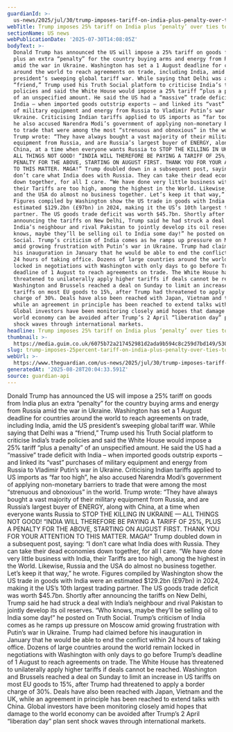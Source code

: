 ```yaml
---
guardianId: >-
  us-news/2025/jul/30/trump-imposes-tariff-on-india-plus-penalty-over-ties-to-russia
webTitle: Trump imposes 25% tariff on India plus ‘penalty’ over ties to Russia
sectionName: US news
webPublicationDate: '2025-07-30T14:08:05Z'
bodyText: >-
  Donald Trump has announced the US will impose a 25% tariff on goods from India
  plus an extra “penalty” for the country buying arms and energy from Russia
  amid the war in Ukraine. Washington has set a 1 August deadline for countries
  around the world to reach agreements on trade, including India, amid the US
  president’s sweeping global tariff war. While saying that Delhi was a
  “friend,” Trump used his Truth Social platform to criticise India’s trade
  policies and said the White House would impose a 25% tariff “plus a penalty”
  of an unspecified amount. He said the US had a “massive” trade deficit with
  India – when imported goods outstrip exports – and linked its “vast” purchases
  of military equipment and energy from Russia to Vladimir Putin’s war in
  Ukraine. Criticising Indian tariffs applied to US imports as “far too high”,
  he also accused Narendra Modi’s government of applying non-monetary barriers
  to trade that were among the most “strenuous and obnoxious” in the world.
  Trump wrote: “They have always bought a vast majority of their military
  equipment from Russia, and are Russia’s largest buyer of ENERGY, along with
  China, at a time when everyone wants Russia to STOP THE KILLING IN UKRAINE —
  ALL THINGS NOT GOOD! “INDIA WILL THEREFORE BE PAYING A TARIFF OF 25%, PLUS A
  PENALTY FOR THE ABOVE, STARTING ON AUGUST FIRST. THANK YOU FOR YOUR ATTENTION
  TO THIS MATTER. MAGA!” Trump doubled down in a subsequent post, saying: “I
  don’t care what India does with Russia. They can take their dead economies
  down together, for all I care. “We have done very little business with India,
  their Tariffs are too high, among the highest in the World. Likewise, Russia
  and the USA do almost no business together. Let’s keep it that way,” he wrote.
  Figures compiled by Washington show the US trade in goods with India were an
  estimated $129.2bn (£97bn) in 2024, making it the US’s 10th largest trading
  partner. The US goods trade deficit was worth $45.7bn. Shortly after
  announcing the tariffs on New Delhi, Trump said he had struck a deal with
  India’s neighbour and rival Pakistan to jointly develop its oil reserves. “Who
  knows, maybe they’ll be selling oil to India some day!” he posted on Truth
  Social. Trump’s criticism of India comes as he ramps up pressure on Moscow
  amid growing frustration with Putin’s war in Ukraine. Trump had claimed before
  his inauguration in January that he would be able to end the conflict within
  24 hours of taking office. Dozens of large countries around the world remain
  locked in negotiations with Washington with only days to go before Trump’s
  deadline of 1 August to reach agreements on trade. The White House has
  threatened to unilaterally apply higher tariffs if deals cannot be reached.
  Washington and Brussels reached a deal on Sunday to limit an increase in US
  tariffs on most EU goods to 15%, after Trump had threatened to apply a border
  charge of 30%. Deals have also been reached with Japan, Vietnam and the UK,
  while an agreement in principle has been reached to extend talks with China.
  Global investors have been monitoring closely amid hopes that damage to the
  world economy can be avoided after Trump’s 2 April “liberation day” plan sent
  shock waves through international markets.
headline: Trump imposes 25% tariff on India plus ‘penalty’ over ties to Russia
thumbnail: >-
  https://media.guim.co.uk/6075b72a217452981d2ada9b594c8c259d7bd149/530_0_5281_4228/500.jpg
slug: trump-imposes-25percent-tariff-on-india-plus-penalty-over-ties-to-russia
webUrl: >-
  https://www.theguardian.com/us-news/2025/jul/30/trump-imposes-tariff-on-india-plus-penalty-over-ties-to-russia
generatedAt: '2025-08-28T20:04:33.591Z'
source: guardian-api
---
```

Donald Trump has announced the US will impose a 25% tariff on goods from India plus an extra “penalty” for the country buying arms and energy from Russia amid the war in Ukraine. Washington has set a 1 August deadline for countries around the world to reach agreements on trade, including India, amid the US president’s sweeping global tariff war. While saying that Delhi was a “friend,” Trump used his Truth Social platform to criticise India’s trade policies and said the White House would impose a 25% tariff “plus a penalty” of an unspecified amount. He said the US had a “massive” trade deficit with India – when imported goods outstrip exports – and linked its “vast” purchases of military equipment and energy from Russia to Vladimir Putin’s war in Ukraine. Criticising Indian tariffs applied to US imports as “far too high”, he also accused Narendra Modi’s government of applying non-monetary barriers to trade that were among the most “strenuous and obnoxious” in the world. Trump wrote: “They have always bought a vast majority of their military equipment from Russia, and are Russia’s largest buyer of ENERGY, along with China, at a time when everyone wants Russia to STOP THE KILLING IN UKRAINE — ALL THINGS NOT GOOD! “INDIA WILL THEREFORE BE PAYING A TARIFF OF 25%, PLUS A PENALTY FOR THE ABOVE, STARTING ON AUGUST FIRST. THANK YOU FOR YOUR ATTENTION TO THIS MATTER. MAGA!” Trump doubled down in a subsequent post, saying: “I don’t care what India does with Russia. They can take their dead economies down together, for all I care. “We have done very little business with India, their Tariffs are too high, among the highest in the World. Likewise, Russia and the USA do almost no business together. Let’s keep it that way,” he wrote. Figures compiled by Washington show the US trade in goods with India were an estimated $129.2bn (£97bn) in 2024, making it the US’s 10th largest trading partner. The US goods trade deficit was worth $45.7bn. Shortly after announcing the tariffs on New Delhi, Trump said he had struck a deal with India’s neighbour and rival Pakistan to jointly develop its oil reserves. “Who knows, maybe they’ll be selling oil to India some day!” he posted on Truth Social. Trump’s criticism of India comes as he ramps up pressure on Moscow amid growing frustration with Putin’s war in Ukraine. Trump had claimed before his inauguration in January that he would be able to end the conflict within 24 hours of taking office. Dozens of large countries around the world remain locked in negotiations with Washington with only days to go before Trump’s deadline of 1 August to reach agreements on trade. The White House has threatened to unilaterally apply higher tariffs if deals cannot be reached. Washington and Brussels reached a deal on Sunday to limit an increase in US tariffs on most EU goods to 15%, after Trump had threatened to apply a border charge of 30%. Deals have also been reached with Japan, Vietnam and the UK, while an agreement in principle has been reached to extend talks with China. Global investors have been monitoring closely amid hopes that damage to the world economy can be avoided after Trump’s 2 April “liberation day” plan sent shock waves through international markets.
